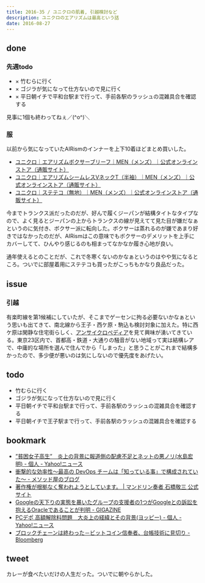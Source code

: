 ```yaml
---
title: 2016-35 / ユニクロの肌着, 引越検討など
description: ユニクロのエアリズムは最高という話
date: 2016-08-27
---
```



done
----

### 先週todo
- × 竹むらに行く
- × ゴジラが気になって仕方ないので見に行く
- × 平日朝イチで平和台駅まで行って、手前各駅のラッシュの混雑具合を確認する

見事に1個も終わってねぇ／(^o^)＼

### 服
以前から気になっていたAIRismのインナーを上下10着ほどまとめ買いした。

- [ユニクロ｜エアリズムボクサーブリーフ｜MEN（メンズ）｜公式オンラインストア（通販サイト）](https://www.uniqlo.com/jp/store/goods/162859-09)
- [ユニクロ｜エアリズムシームレスVネックT（半袖）｜MEN（メンズ）｜公式オンラインストア（通販サイト）](https://www.uniqlo.com/jp/store/goods/170947)
- [ユニクロ｜ステテコ（無地）｜MEN（メンズ）｜公式オンラインストア（通販サイト）](https://www.uniqlo.com/jp/store/goods/175510-09-004)

今までトランクス派だったのだが、好んで履くジーパンが結構タイトなタイプなので、よく見るとジーパンの上からトランクスの線が見えてて見た目が嫌だなぁというのに気付き、ボクサー派に転向した。ボクサーは蒸れるのが嫌であまり好きではなかったのだが、AIRismはこの意味でもボクサーのデメリットを上手にカバーしてて、ひんやり感じるのも相まってなかなか履き心地が良い。

通年使えるとのことだが、これで冬寒くないのかなぁというのはやや気になるところ。ついでに部屋着用にステテコも買ったがこっちもかなり良品だった。

issue
----

### 引越

有楽町線を第1候補にしていたが、そこまでゲーセンに拘る必要ないかなぁという思いも出てきて、南北線から王子・西ケ原・駒込も検討対象に加えた。特に西ケ原は閑静な住宅街らしく、[アンサイクロペディア](http://ja.uncyclopedia.info/wiki/西ヶ原)を見て興味が湧いてきている。東京23区内で、首都高・鉄道・大通りの騒音がない地域って実は結構レアで、中庸的な場所を選んで住んでから「しまった」と思うことがこれまで結構多かったので、多少便が悪いのは気にしないので優先度をあげたい。

todo
----

- 竹むらに行く
- ゴジラが気になって仕方ないので見に行く
- 平日朝イチで平和台駅まで行って、手前各駅のラッシュの混雑具合を確認する
- 平日朝イチで王子駅まで行って、手前各駅のラッシュの混雑具合を確認する

bookmark
----

- [”貧困女子高生”　炎上の背景に報道側の配慮不足とネットの悪ノリ(水島宏明) - 個人 - Yahoo!ニュース](https://news.yahoo.co.jp/byline/mizushimahiroaki/20160822-00061377/)
- [衝撃的な効率性～最高の DevOps チームは「知っている事」で構成されていた～ - メソッド屋のブログ](https://simplearchitect.hatenablog.com/entry/2016/08/22/080010)
- [著作権が根拠なく奪われようとしています。 | マンドリン奏者 石橋敬三 公式サイト](http://kzo.me/aries_my_right/)
- [Googleの天下りの実態を暴いたグループの支援者の1つがGoogleとの訴訟を抱えるOracleであることが判明 - GIGAZINE](https://gigazine.net/news/20160823-google-transparency-project-oracle/)
- [PCデポ 高額解除料問題　大炎上の経緯とその背景(ヨッピー) - 個人 - Yahoo!ニュース](https://news.yahoo.co.jp/byline/yoppy/20160823-00061403/)
- [ブロックチェーンは終わった－ビットコイン信奉者、台帳技術に見切り - Bloomberg](https://www.bloomberg.co.jp/news/articles/2016-08-23/OCCME16K50YE01)

<YouTube posterQuality="max" id="sk6uU8gb8PA" />

tweet
----

カレーが食べたいだけの人生だった。ついでに朝やらかした。

<Instagram instagramId="BJj0x_4juRE" />
<Instagram instagramId="BJaDinbDAZw" />
<X url="https://twitter.com/legnoh/status/768229586928754688" />
<X url="https://twitter.com/legnoh/status/768229686824493056" />
